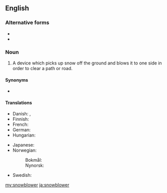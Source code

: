 {{also|snow blower}}
==English==

===Alternative forms===
* {{l|en|snow blower}}
* {{l|en|snow-blower}}

===Noun===
{{en-noun}}
# A device which picks up snow off the ground and blows it to one side in order to clear a path or road.

====Synonyms====
* {{l|en|snowthrower}}

====Translations====
{{trans-top|a device for clearing a path or road of snow}}
* Danish: {{t|da|snekanon}}, {{t|da|sneslynge|c}}
* Finnish: {{t+|fi|lumilinko}}
* French: {{t+|fr|souffleuse|f}}
* German: {{t|de|Schneefräse|f}}
* Hungarian: {{t|hu|hómaró}}
{{trans-mid}}
* Japanese: {{t|ja|除雪機|tr=josetsuki|sc=Jpan}}
* Norwegian:
*: Bokmål: {{t|nb|snøfreser|m}}
*: Nynorsk: {{t|nn|snøfresar|m}}
* Swedish: {{t+|sv|snöslunga|c}}
{{trans-bottom}}

[[my:snowblower]]
[[ja:snowblower]]